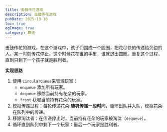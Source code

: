 ```yaml
---
title: 击鼓传花游戏
description: 击鼓传花游戏
pubDate: 2025-10-10
toc: true
ogImage: true
category: 算法
---
```


击鼓传花的游戏。在这个游戏中，孩子们围成一个圆圈，把花尽快的传递给旁边的人。某一时刻传花停止，这个时候花在谁的手里，谁就退出圆圈。重复这个过程，直到只剩下一个孩子就是胜利者。

**实现思路**

1. 使用 `CircularQueue`来管理玩家：
   - `enqueue` 添加所有玩家。
   - `dequeue` 移除当前持有花朵的玩家。
   - `front` 获取当前持有花朵的玩家。
2. 模拟传递过程：每轮传递花朵 **随机传递一段时间**，循环出队并入队，模拟花朵在队列中的传递。
3. 移除淘汰者：在传递停止时，当前持有花朵的玩家被淘汰（`dequeue`）。
4. 循环直到队列中剩下一个玩家：最后一个玩家是胜利者。
